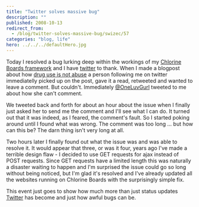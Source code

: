 ```yaml
---
title: "Twitter solves massive bug"
description: ""
published: 2008-10-13
redirect_from:
  - /blog/twitter-solves-massive-bug/swizec/57
categories: "blog, life"
hero: ../../../defaultHero.jpg
---
```


Today I resolved a bug lurking deep within the workings of my [Chlorine Boards framework](http://chlorineboards.swizec.com/) and I have [twitter](http://twitter.com/Swizec) to thank. When I made a blogpost about how [drug use is not abuse](https://swizec.com/blog/drug-use-is-not-abuse/) a person following me on twitter immediatelly picked up on the post, gave it a read, retweeted and wanted to leave a comment. But couldn't. Immediately [@OneLuvGurl](http://twitter.com/OneLuvGurl) tweeted to me about how she can't comment.

We tweeted back and forth for about an hour about the issue when I finally just asked her to send me the comment and I'll see what I can do. It turned out that it was indeed, as I feared, the comment's fault. So I started poking around until I found what was wrong. The comment was too long ... but how can this be? The darn thing isn't very long at all.

Two hours later I finally found out what the issue was and was able to resolve it. It would appear that three, or was it four, years ago I've made a terrible design flaw - I decided to use GET requests for ajax instead of POST requests. Since GET requests have a limited length this was naturally a disaster waiting to happen and I'm surprised the issue could go so long without being noticed, but I'm glad it's resolved and I've already updated all the websites running on Chlorine Boards with the surprisingly simple fix.

This event just goes to show how much more than just status updates [Twitter](http://twitter.com) has become and just how awful bugs can be.
